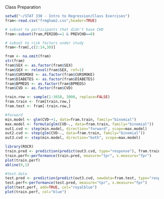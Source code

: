Class Preparation
```{r}
setwd("~/STAT 330 - Intro to Regression/Class Exercises")
fram<-read.csv("frmgham2.csv",header=TRUE)

# subset to participants that didn't have CHD
fram<-subset(fram,PERIOD==1 & PREVCHD==0)

# subset to risk factors under study
fram<-fram[,c(2:14,30)]

fram <- na.omit(fram)
str(fram)
fram$SEX <- as.factor(fram$SEX)
fram$SEX <- relevel(fram$SEX, ref=1)
fram$CURSMOKE <- as.factor(fram$CURSMOKE)
fram$DIABETES <- as.factor(fram$DIABETES)
fram$BPMEDS <- as.factor(fram$BPMEDS)
fram$CVD <- as.factor(fram$CVD)

train.row <- sample(1:3658, 3000, replace=FALSE)
fram.train <- fram[train.row,]
fram.test <- fram[-train.row,]

```


```{r}
#forward
min.model <- glm(CVD~+1, data=fram.train, family="binomial")
max.model <- formula(glm(CVD~., data=fram.train, family="binomial"))
out1.cvd <- step(min.model, direction="forward", scope=max.model)
out2.cvd <- step(glm(CVD~., data=fram.train, family="binomial"))
out3.cvd <- step(min.model, direction="both", scope=max.model)

library(ROCR)
train.pred <- prediction(predict(out3.cvd, type="response"), fram.train$CVD)
train.perf<-performance(train.pred, measure="tpr", x.measure="fpr")
plot(train.perf)
abline(0,1)

#test.data
test.pred <- prediction(predict(out3.cvd, newdata=fram.test, type="response"), fram.test$CVD)
test.perf<-performance(test.pred, measure="tpr", x.measure="fpr")
plot(test.perf, add=TRUE, col="royalblue")
plot(train.perf, col="blue")

```











